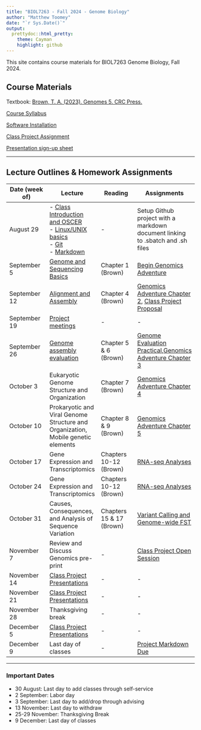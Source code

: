```yaml
---
title: "BIOL7263 - Fall 2024 - Genome Biology"
author: "Matthew Toomey"
date: "`r Sys.Date()`"
output:
  prettydoc::html_pretty:
    theme: Cayman
    highlight: github
---
```


This site contains course materials for BIOL7263 Genome Biology, Fall 2024.

## Course Materials

Textbook: [Brown, T. A. (2023). Genomes 5. CRC Press.](https://www.routledge.com/Genomes-5/Brown/p/book/9780367674076)

[Course Syllabus](CourseMaterials/CourseSyllabus.html) 

[Software Installation](CourseMaterials/InstallationInstructions.html)

[Class Project Assignment](Assignments/ProjectAssignment.html) 

[Presentation sign-up sheet](https://docs.google.com/spreadsheets/d/1DVq0VemQlcY2oDZhtWaNZmfGDkfdZXTkxrJdSCjfZn8/edit?usp=sharing)

___

## Lecture Outlines & Homework Assignments

Date (week of)  | Lecture | Reading | Assignments
------------- |----------- | ------------- | ------------- 
August 29  | - [Class Introduction and OSCER](https://github.com/mbtoomey/genome_biology_FA24/blob/main/CourseMaterials/OSCER.md)<br/> - [Linux/UNIX basics](Lessons/Shell_Navigation.html)<br/> - [Git](https://github.com/mbtoomey/genome_biology_FA24/blob/main/Lessons/Lesson2.md)<br/> - [Markdown](https://github.com/mbtoomey/genome_biology_FA24/blob/main/Lessons/Lesson3.md) | - | Setup Github project with a markdown document linking to .sbatch and .sh files
September 5  | [Genome and Sequencing Basics](https://github.com/mbtoomey/genome_biology_FA24/blob/main/Lessons/Lecture1_Genome_and_Sequencing_Basics.pdf) | Chapter 1 (Brown) | [Begin Genomics Adventure](https://github.com/mbtoomey/genomics_adventure)  
September 12  | [Alignment and Assembly](https://github.com/mbtoomey/genome_biology_FA24/blob/main/Lessons/Lecture2_Alignment_and_Assembly.pdf)  | Chapter 4 (Brown) | [Genomics Adventure Chapter 2](https://github.com/mbtoomey/genomics_adventure/blob/release/chapter_2/task_1.md), [Class Project Proposal](Assignments/ProjectAssignment.html)  
September 19  | [Project meetings](https://docs.google.com/spreadsheets/d/1DVq0VemQlcY2oDZhtWaNZmfGDkfdZXTkxrJdSCjfZn8/edit?usp=sharing) | - | -
September 26  | [Genome assembly evaluation](https://github.com/mbtoomey/genome_biology_FA24/blob/main/Lessons/Lecture3_Genome_Assembly_Evaluation.pdf) | Chapter 5 & 6 (Brown) | [Genome Evaluation Practical](https://github.com/mbtoomey/genome_biology_FA24/blob/main/Lessons/Genome_Eval.md),[Genomics Adventure Chapter 3](https://github.com/mbtoomey/genomics_adventure/blob/release/chapter_3/task_1.md)
October 3 | Eukaryotic Genome Structure and Organization | Chapter 7 (Brown) | [Genomics Adventure Chapter 4](https://github.com/mbtoomey/genomics_adventure/blob/release/chapter_4/task_1.md)
October 10 | Prokaryotic and Viral Genome Structure and Organization, Mobile genetic elements | Chapter 8 & 9 (Brown) | [Genomics Adventure Chapter 5](https://github.com/mbtoomey/genomics_adventure/blob/release/chapter_5/task_1.md)
October 17  | Gene Expression and Transcriptomics | Chapters 10-12 (Brown) | [RNA-seq Analyses]()
October 24  | Gene Expression and Transcriptomics | Chapters 10-12 (Brown) | [RNA-seq Analyses]()
October 31   | Causes, Consequences, and Analysis of Sequence Variation | Chapters 15 & 17 (Brown) | [Variant Calling and Genome-wide FST]()
November 7  | Review and Discuss Genomics pre-print | - | [Class Project Open Session](Assignments/ProjectAssignment.html)
November 14  | [Class Project Presentations](https://docs.google.com/spreadsheets/d/1DVq0VemQlcY2oDZhtWaNZmfGDkfdZXTkxrJdSCjfZn8/edit?usp=sharing) | - | -    
November 21  | [Class Project Presentations](https://docs.google.com/spreadsheets/d/1DVq0VemQlcY2oDZhtWaNZmfGDkfdZXTkxrJdSCjfZn8/edit?usp=sharing)  | - | -  
November 28  | Thanksgiving break | - | - 
December 5  | [Class Project Presentations](https://docs.google.com/spreadsheets/d/1DVq0VemQlcY2oDZhtWaNZmfGDkfdZXTkxrJdSCjfZn8/edit?usp=sharing)  | - | - 
December 9  | Last day of classes | - | [Project Markdown Due](Assignments/ProjectAssignment.html) 

___

### Important Dates
- 30 August: Last day to add classes through self-service
- 2 September: Labor day
- 3 September: Last day to add/drop through advising
- 13 November: Last day to withdraw
- 25-29 November: Thanksgiving Break
- 9 December: Last day of classes

